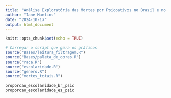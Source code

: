 ```yaml
---
title: "Análise Exploratória das Mortes por Psicoativos no Brasil e no Espírito Santo"
author: "Iane Martins"
date: "2024-10-17"
output: html_document
---
```


```r
knitr::opts_chunk$set(echo = TRUE)
```


```r
# Carregar o script que gera os gráficos
source("Bases/leitura_filtragem.R")
source("Bases/paleta_de_cores.R")
source("raca.R")
source("escolaridade.R")
source("genero.R")
source("mortes_totais.R")
```

```r

proporcao_escolaridade_br_psic
proporcao_escolaridade_es_psic


```